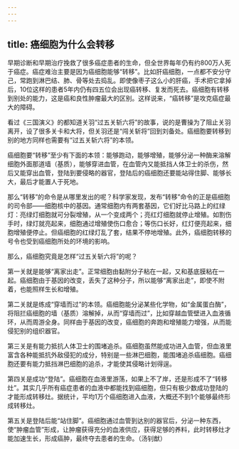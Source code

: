 ```yaml
---
---
---
```

title: 癌细胞为什么会转移
---




早期诊断和早期治疗挽救了很多癌症患者的生命，但全世界每年仍有约800万人死于癌症。癌症难治主要是因为癌细胞能够“转移”。比如肝癌细胞，一点都不安分守己，常跑到淋巴结、肺、骨等处去捣乱。即使像枣子这么小的肝癌，手术把它拿掉后，10位这样的患者5年内仍有四五位会出现癌转移、复发而死去。癌细胞有转移到别处的能力，这是癌和良性肿瘤最大的区别。这样说来，“癌转移”是攻克癌症最大的障碍。

看过《三国演义》的都知道关羽“过五关斩六将”的故事，说的是曹操为了阻止关羽离开，设了很多关卡和大将，但关羽还是“闯关斩将”回到刘备处。癌细胞要转移到别的地方同样也需要有“过五关斩六将”的本领。



癌细胞要“转移”至少有下面的本领：能够跑动，能够增殖，能够分泌一种酶来溶解细胞外面那道墙（基质），能够穿进血管，在血管内又能抵挡人体卫士的杀伤，然后又能穿出血管，登陆到要侵略的器官，登陆后的癌细胞还要能站得住脚、能够长大，最后才能置人于死地。

那么“转移”的命令是从哪里发出的呢？科学家发现，发布“转移”命令的正是癌细胞的司令部——细胞核中的基因。通常细胞内有两套基因，它们好比马路上的红绿灯：亮绿灯细胞就可分裂增殖，从一个变成两个；亮红灯细胞就停止增殖。如割伤手时，绿灯就亮起来，细胞通过增殖使伤口愈合；等伤口长好，红灯便亮起来，细胞增殖便停止。但癌细胞的红绿灯乱了套，结果不停地增殖。此外，癌细胞转移的号令也受到癌细胞所处的环境的影响。

那么，癌细胞究竟是怎样“过五关斩六将”的呢？

第一关就是能够“离家出走”。正常细胞由黏附分子粘在一起，又和基底膜粘在一起。癌细胞由于基因的改变，丢失了这种分子，所以能够“离家出走”，即使不附着，也能照样生长和增殖。

第二关就是练成“穿墙而过”的本领。癌细胞能分泌某些化学物，如“金属蛋白酶”，将阻拦癌细胞的墙（基质）溶解掉，从而“穿墙而过”，比如穿越血管壁进入血液循环，从而周游全身。同样由于基因的改变，癌细胞的奔跑和增殖能力增强，从而能侵犯别的组织器官。

第三关是有能力抵抗人体卫士的围堵追杀。癌细胞虽然能成功进入血管，但血液里富含各种能抵抗外敌侵犯的成分，特别是一些淋巴细胞，能围堵追杀癌细胞。癌细胞还要有能力抵挡淋巴细胞的追杀，才能使其侵略计划得逞。

第四关是成功“登陆”。癌细胞在血液里游荡，如果上不了岸，还是形成不了“转移灶”。其实几乎所有癌症患者的血液中都能找到癌细胞，但只有极少数成功登陆的才能形成转移灶。据统计，平均1万个癌细胞进入血液，大概还不到1个能够最终形成转移灶。

第五关是登陆后能“站住脚”。癌细胞通过血管到达别的器官后，分泌一种东西，使“肿瘤血管”形成，让肿瘤获得充分的血液供应，获得足够的养料，此时转移灶才能加速生长，形成癌肿，最终夺去患者的生命。（汤钊猷）